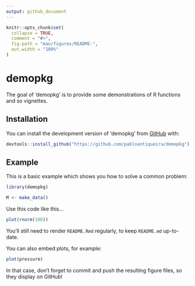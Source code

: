 ```yaml
---
output: github_document
---
```


<!-- README.md is generated from README.Rmd. Please edit that file -->

```r
knitr::opts_chunk$set(
  collapse = TRUE,
  comment = "#>",
  fig.path = "man/figures/README-",
  out.width = "100%"
)
```

# demopkg

<!-- badges: start -->
<!-- badges: end -->

The goal of 'demopkg' is to provide some demonstrations of R functions and so vignettes. 

## Installation

You can install the development version of 'demopkg' from [GitHub](https://github.com/pabloantiqueira/demopkg) with:

``` r
devtools::install_github("https://github.com/pabloantiqueira/demopkg")
```

## Example

This is a basic example which shows you how to solve a common problem:

```r
library(demopkg)

M <- make_data()

```


Use this code like this...
```r
plot(rnorm(100))
```

You'll still need to render `README.Rmd` regularly, to keep `README.md` up-to-date.

You can also embed plots, for example:

```r
plot(pressure)
```

In that case, don't forget to commit and push the resulting figure files, so they display on GitHub!
